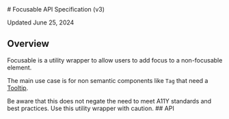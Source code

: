 
<Meta title="Overlays/Focusable/v3/API Specification"/>

<SbContent>
  # Focusable API Specification (v3)

  Updated June 25, 2024
</SbContent>

<ResourceLinks
  sourceCode="https://github.com/cultureamp/kaizen-design-system/tree/main/packages/components/src/__overlays__/Focusable"
  className="mt-16 !mb-8"
/>

<SbContent className="mb-24">
  <KAIOInstallation exportNames={["Focusable"]} family="overlays" version="3" />

  ## Overview

  Focusable is a utility wrapper to allow users to add focus to a non-focusable element.

  The main use case is for non semantic components like `Tag` that need a [Tooltip](/docs/overlays-tooltip-v3-usage-guidelines--docs).
</SbContent>

<Canvas className="mb-24" of={exampleStories.Playground} />

<SbContent className="mb-64">
  Be aware that this does not negate the need to meet A11Y standards and best practices. Use this utility wrapper with caution.
</SbContent>

<SbContent className="mb-12">
  ## API
</SbContent>

<Controls of={exampleStories.Playground}  />
